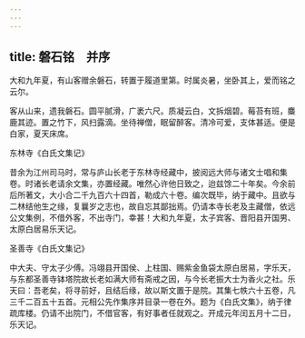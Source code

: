 ```yaml
---
---
---
```

title: 磐石铭　并序
---



大和九年夏，有山客赠余磐石，转置于履道里第。时属炎暑，坐卧其上，爱而铭之云尔。

客从山来，遗我磐石。圆平腻滑，广袤六尺。质凝云白，文拆烟碧。莓苔有班，麋鹿其迹。置之竹下，风扫露滴。坐待禅僧，眠留醉客。清冷可爱，支体甚适。便是白家，夏天床席。

东林寺《白氏文集记》

昔余为江州司马时，常与庐山长老于东林寺经藏中，披阅远大师与诸文士唱和集卷。时诸长老请余文集，亦置经藏。唯然心许他日致之，迨兹馀二十年矣。今余前后所著文，大小合二千九百六十四首，勒成六十卷。编次既毕，纳于藏中。且欲与二林结他生之缘，复曩岁之志也，故自忘其鄙拙焉。仍请本寺长老及主藏僧，依远公文集例，不借外客，不出寺门，幸甚！大和九年夏，太子宾客、晋阳县开国男、太原白居易乐天记。

圣善寺《白氏文集记》

中大夫、守太子少傅。冯翊县开国侯、上柱国、赐紫金鱼袋太原白居易，字乐天，与东都圣善寺钵塔院故长老如满大师有斋戒之因，与今长老振大士为香火之社。乐天曰：吾老矣，将寻前好，且结后缘，故以斯文置于是院。其集七帙六十五卷，凡三千二百五十五首。元相公先作集序并目录一卷在外。题为《白氏文集》，纳于律疏库楼。仍请不出院门，不借官客，有好事者任就观之。开成元年闰五月十二日，乐天记。